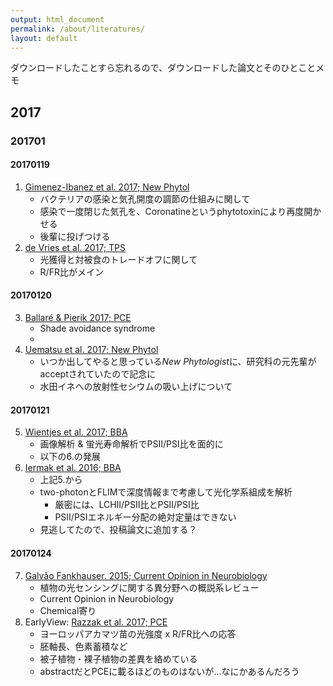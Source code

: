 ```yaml
---
output: html_document
permalink: /about/literatures/
layout: default
---
```


ダウンロードしたことすら忘れるので、ダウンロードした論文とそのひとことメモ

## 2017

### 201701

#### 20170119

1. [Gimenez-Ibanez et al. 2017; New Phytol]()
    - バクテリアの感染と気孔開度の調節の仕組みに関して
    - 感染で一度閉じた気孔を、Coronatineというphytotoxinにより再度開かせる
    - 後輩に投げつける

2. [de Vries et al. 2017; TPS]()
    - 光獲得と対被食のトレードオフに関して
    - R/FR比がメイン


#### 20170120

3. [Ballaré & Pierik 2017; PCE](http://onlinelibrary.wiley.com/wol1/doi/10.1111/pce.12914/abstract)
    - Shade avoidance syndrome
    - 

4. [Uematsu et al. 2017; New Phytol]()
    - いつか出してやると思っている*New Phytologist*に、研究科の元先輩がacceptされていたので記念に
    - 水田イネへの放射性セシウムの吸い上げについて


#### 20170121

5. [Wientjes et al. 2017; BBA]()
    - 画像解析 & 蛍光寿命解析でPSII/PSI比を面的に
    - 以下の6.の発展
    
6. [Iermak et al. 2016; BBA]()
    - 上記5.から
    - two-photonとFLIMで深度情報まで考慮して光化学系組成を解析
        - 厳密には、LCHII/PSII比とPSII/PSI比
        - PSII/PSIエネルギー分配の絶対定量はできない
    - 見逃してたので、投稿論文に追加する？


#### 20170124

7. [Galvão Fankhauser. 2015; Current Opinion in Neurobiology]()
    - 植物の光センシングに関する異分野への概説系レビュー
    - Current Opinion in Neurobiology
    - Chemical寄り

8. EarlyView: [Razzak et al. 2017; PCE](http://onlinelibrary.wiley.com/wol1/doi/10.1111/pce.12921/abstract)
    - ヨーロッパアカマツ苗の光強度 x R/FR比への応答
    - 胚軸長、色素蓄積など
    - 被子植物・裸子植物の差異を絡めている
    - abstractだとPCEに載るほどのものはないが...なにかあるんだろう